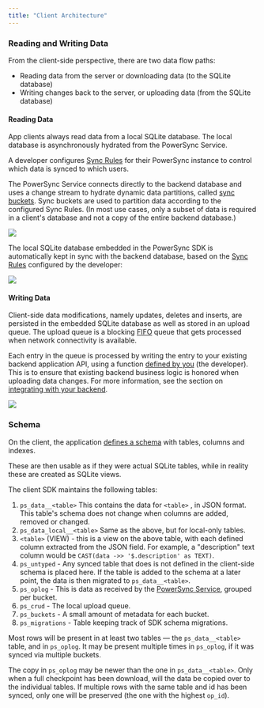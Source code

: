 ```yaml
---
title: "Client Architecture"
---
```


### Reading and Writing Data

From the client-side perspective, there are two data flow paths:

* Reading data from the server or downloading data (to the SQLite database)
* Writing changes back to the server, or uploading data (from the SQLite database)

#### Reading Data

App clients always read data from a local SQLite database. The local database is asynchronously hydrated from the PowerSync Service.

A developer configures [Sync Rules](/usage/sync-rules) for their PowerSync instance to control which data is synced to which users.

The PowerSync Service connects directly to the backend database and uses a change stream to hydrate dynamic data partitions, called [sync buckets](/usage/sync-rules/organize-data-into-buckets). Sync buckets are used to partition data according to the configured Sync Rules. (In most use cases, only a subset of data is required in a client's database and not a copy of the entire backend database.)

<Frame>
  <img src="/images/powersync-docs-architecture-diagram-006 (2).png"/>
</Frame>

The local SQLite database embedded in the PowerSync SDK is automatically kept in sync with the backend database, based on the [Sync Rules](/usage/sync-rules) configured by the developer:

<Frame>
  <img src="/images/powersync-docs-architecture-diagram-007 (2).png"/>
</Frame>

#### Writing Data

Client-side data modifications, namely updates, deletes and inserts, are persisted in the embedded SQLite database as well as stored in an upload queue. The upload queue is a blocking [FIFO](https://en.wikipedia.org/wiki/FIFO%5F%28computing%5Fand%5Felectronics%29) queue that gets processed when network connectivity is available.

Each entry in the queue is processed by writing the entry to your existing backend application API, using a function [defined by you](/installation/client-side-setup/integrating-with-your-backend) (the developer). This is to ensure that existing backend business logic is honored when uploading data changes. For more information, see the section on [integrating with your backend](/installation/client-side-setup/integrating-with-your-backend).

<Frame>
  <img src="/images/powersync-docs-architecture-diagram-008 (3).png"/>
</Frame>

### Schema
On the client, the application [defines a schema](/installation/client-side-setup/define-your-schema) with tables, columns and indexes.

These are then usable as if they were actual SQLite tables, while in reality these are created as SQLite views.

The client SDK maintains the following tables:

1. `ps_data__<table>` This contains the data for `<table>` , in JSON format. This table's schema does not change when columns are added, removed or changed.
2. `ps_data_local__<table>` Same as the above, but for local-only tables.
3. `<table>` (VIEW) - this is a view on the above table, with each defined column extracted from the JSON field. For example, a "description" text column would be `CAST(data ->> '$.description' as TEXT)`.
4. `ps_untyped` \- Any synced table that does is not defined in the client-side schema is placed here. If the table is added to the schema at a later point, the data is then migrated to `ps_data__<table>`.
5. `ps_oplog` \- This is data as received by the [PowerSync Service](/architecture/powersync-service), grouped per bucket.
6. `ps_crud` \- The local upload queue.
7. `ps_buckets` \- A small amount of metadata for each bucket.
8. `ps_migrations` \- Table keeping track of SDK schema migrations.

Most rows will be present in at least two tables — the `ps_data__<table>` table, and in `ps_oplog`. It may be present multiple times in `ps_oplog`, if it was synced via multiple buckets.

The copy in `ps_oplog` may be newer than the one in `ps_data__<table>`. Only when a full checkpoint has been download, will the data be copied over to the individual tables. If multiple rows with the same table and id has been synced, only one will be preserved (the one with the highest `op_id`).
